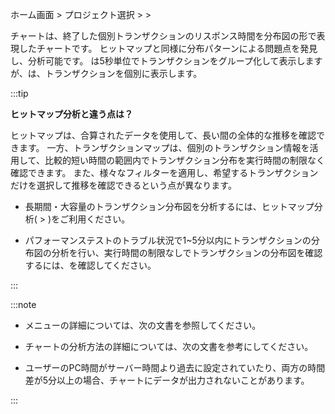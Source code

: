 ホーム画面 &gt; プロジェクト選択 &gt; <Cmdname sid="dashboard" className="uitext" /> &gt; <Cmdname sid="transaction_map" className="uitext" />

<Cmdname sid="transaction_map" className="uitext" />チャートは、終了した個別トランザクションのリスポンス時間を分布図の形で表現したチャートです。 ヒットマップと同様に分布パターンによる問題点を発見し、分析可能です。 <Cmdname sid="hitmap" className="uitext" />は5秒単位でトランザクションをグループ化して表示しますが、<Cmdname sid="transaction_map" className="uitext" />は、トランザクションを個別に表示します。

<ImgLang img='dashboard-transaction-map.png' desc='トランザクションマップ' />

:::tip 

**ヒットマップ分析と違う点は？**

ヒットマップは、合算されたデータを使用して、長い間の全体的な推移を確認できます。 一方、トランザクションマップは、個別のトランザクション情報を活用して、比較的短い時間の範囲内でトランザクション分布を実行時間の制限なく確認できます。 また、様々なフィルターを適用し、希望するトランザクションだけを選択して推移を確認できるという点が異なります。

- 長期間・大容量のトランザクション分布図を分析するには、ヒットマップ分析(<Cmdname sid="analysis" className="uitext" /> &gt; <Cmdname sid="hitmap" className="uitext" />)をご利用ください。

- パフォーマンステストのトラブル状況で1\~5分以内にトランザクションの分布図の分析を行い、実行時間の制限なしでトランザクションの分布図を確認するには、<Cmdname sid="transaction_map" className="uitext" />を確認してください。

:::

:::note

- <Cmdname sid="hitmap" className="uitext" />メニューの詳細については、<Link to="trs-view">次の文書</Link>を参照してください。

- <Cmdname sid="hitmap_transaction" className="uitext" />チャートの分析方法の詳細については、<Link to="../best-practice-guides/about-apm-hitmap-class">次の文書</Link>を参考にしてください。

- ユーザーのPC時間がサーバー時間より過去に設定されていたり、両方の時間差が5分以上の場合、チャートにデータが出力されないことがあります。

:::
